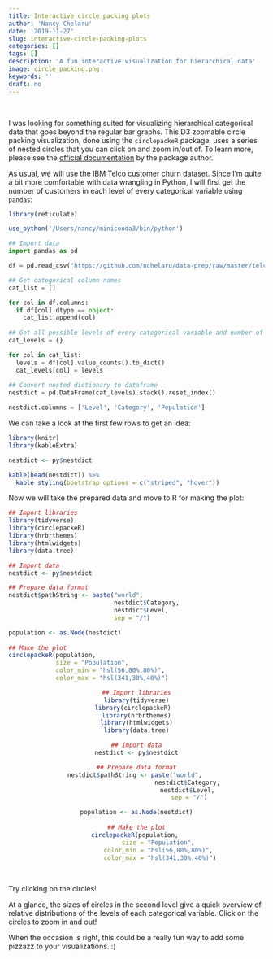 ```yaml
---
title: Interactive circle packing plots
author: 'Nancy Chelaru'
date: '2019-11-27'
slug: interactive-circle-packing-plots
categories: []
tags: []
description: 'A fun interactive visualization for hierarchical data'
image: circle_packing.png
keywords: ''
draft: no
---
```


<br>

I was looking for something suited for visualizing hierarchical categorical data that goes beyond the regular bar graphs. This D3 zoomable circle packing visualization, done using the `circlepackeR` package, uses a series of nested circles that you can click on and zoom in/out of. To learn more, please see the [official documentation](http://jeromefroe.github.io/circlepackeR/) by the package author.

As usual, we will use the IBM Telco customer churn dataset. Since I'm quite a bit more comfortable with data wrangling in Python, I will first get the number of customers in each level of every categorical variable using `pandas`:

```r
library(reticulate)

use_python('/Users/nancy/miniconda3/bin/python')
```

```python
## Import data
import pandas as pd

df = pd.read_csv("https://github.com/nchelaru/data-prep/raw/master/telco_cleaned_renamed.csv")

## Get categorical column names
cat_list = [] 

for col in df.columns:
  if df[col].dtype == object:
    cat_list.append(col)
    
## Get all possible levels of every categorical variable and number of data points in each level
cat_levels = {}

for col in cat_list:
  levels = df[col].value_counts().to_dict()
  cat_levels[col] = levels
  
## Convert nested dictionary to dataframe
nestdict = pd.DataFrame(cat_levels).stack().reset_index()

nestdict.columns = ['Level', 'Category', 'Population'] 
```

We can take a look at the first few rows to get an idea:

```r
library(knitr)
library(kableExtra)

nestdict <- py$nestdict

kable(head(nestdict)) %>%
  kable_styling(bootstrap_options = c("striped", "hover"))
```

Now we will take the prepared data and move to R for making the plot:


```r
## Import libraries
library(tidyverse)
library(circlepackeR)  
library(hrbrthemes)
library(htmlwidgets)
library(data.tree)

## Import data
nestdict <- py$nestdict

## Prepare data format
nestdict$pathString <- paste("world", 
                             nestdict$Category, 
                             nestdict$Level, 
                             sep = "/")

population <- as.Node(nestdict)
 
## Make the plot
circlepackeR(population, 
             size = "Population", 
             color_min = "hsl(56,80%,80%)", 
             color_max = "hsl(341,30%,40%)")
```


<center>

```r
## Import libraries
library(tidyverse)
library(circlepackeR)  
library(hrbrthemes)
library(htmlwidgets)
library(data.tree)

## Import data
nestdict <- py$nestdict

## Prepare data format
nestdict$pathString <- paste("world", 
                             nestdict$Category, 
                             nestdict$Level, 
                             sep = "/")

population <- as.Node(nestdict)
 
## Make the plot
circlepackeR(population, 
             size = "Population", 
             color_min = "hsl(56,80%,80%)", 
             color_max = "hsl(341,30%,40%)")
```

</center>

<br>

Try clicking on the circles!

At a glance, the sizes of circles in the second level give a quick overview of relative distributions of the levels of each categorical variable. Click on the circles to zoom in and out!

When the occasion is right, this could be a really fun way to add some pizzazz to your visualizations. :)


